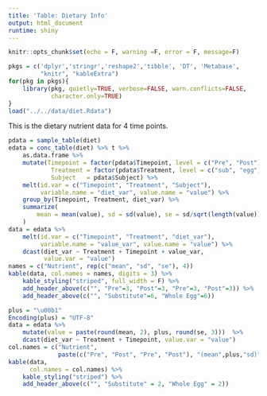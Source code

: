 ```yaml
---
title: 'Table: Dietary Info'
output: html_document
runtime: shiny
---
```


```r
knitr::opts_chunk$set(echo = F, warning =F, error = F, message=F)
```

```r
pkgs = c('dplyr','stringr','reshape2','tibble', 'DT', 'Metabase',
         "knitr", "kableExtra")
for(pkg in pkgs){
    library(pkg, quietly=TRUE, verbose=FALSE, warn.conflicts=FALSE, 
            character.only=TRUE)
}
load("../../data/diet.Rdata")
```

This is the dietary nutrient data for 4 time points.

```r
pdata = sample_table(diet)
edata = conc_table(diet) %>% t %>%
    as.data.frame %>%
    mutate(Timepoint = factor(pdata$Timepoint, level = c("Pre", "Post")),
            Treatment = factor(pdata$Treatment, level = c("sub", "egg")),
            Subject   = pdata$Subject) %>%
    melt(id.var = c("Timepoint", "Treatment", "Subject"),
         variable.name = "diet_var", value.name = "value") %>%
    group_by(Timepoint, Treatment, diet_var) %>%
    summarize(
        mean = mean(value), sd = sd(value), se = sd/sqrt(length(value))
    )
data = edata %>%
    melt(id.var = c("Timepoint", "Treatment", "diet_var"),
         variable.name = "value_var", value.name = "value") %>%
    dcast(diet_var ~ Treatment + Timepoint + value_var,
          value.var = "value")
names = c("Nutrient", rep(c("mean", "sd", "se"), 4))
kable(data, col.names = names, digits = 3) %>%
    kable_styling("striped", full_width = F) %>%
    add_header_above(c("", "Pre"=3, "Post"=3, "Pre"=3, "Post"=3)) %>%
    add_header_above(c("", "Substitute"=6, "Whole Egg"=6))
```


```r
plus = "\u00b1"
Encoding(plus) = "UTF-8"
data = edata %>%
    mutate(value = paste(round(mean, 2), plus, round(se, 3)))  %>%
    dcast(diet_var ~ Treatment + Timepoint, value.var = "value")
col.names = c("Nutrient",
              paste(c("Pre", "Post", "Pre", "Post"), "(mean",plus,"sd)"))
kable(data,
      col.names = col.names) %>%
    kable_styling("striped") %>%
    add_header_above(c("", "Substitute" = 2, "Whole Egg" = 2))
```
